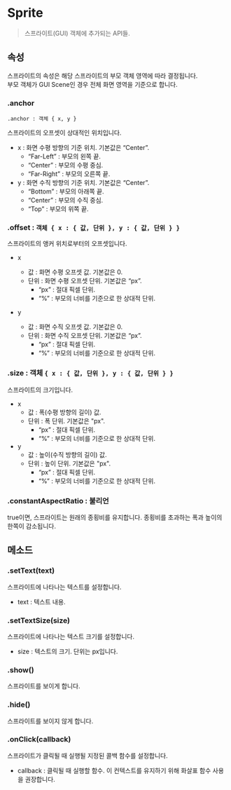 # Sprite

> 스프라이트(GUI) 객체에 추가되는 API들.

## 속성

스프라이트의 속성은 해당 스프라이트의 부모 객체 영역에 따라 결정됩니다.  
부모 객체가 GUI Scene인 경우 전체 화면 영역을 기준으로 합니다.

### .anchor

`.anchor : 객체 { x, y }`

스프라이트의 오프셋이 상대적인 위치입니다.

- x : 화면 수평 방향의 기준 위치. 기본값은 “Center”.
  - “Far-Left” : 부모의 왼쪽 끝.
  - “Center” : 부모의 수평 중심.
  - “Far-Right” : 부모의 오른쪽 끝.
- y : 화면 수직 방향의 기준 위치. 기본값은 “Center”.
  - “Bottom” : 부모의 아래쪽 끝.
  - “Center” : 부모의 수직 중심.
  - “Top” : 부모의 위쪽 끝.

### .offset : `객체 { x : { 값, 단위 }, y : { 값, 단위 } }`

스프라이트의 앵커 위치로부터의 오프셋입니다.

- x

  - 값 : 화면 수평 오프셋 값. 기본값은 0.
  - 단위 : 화면 수평 오프셋 단위. 기본값은 “px”.
    - “px” : 절대 픽셀 단위.
    - “%” : 부모의 너비를 기준으로 한 상대적 단위.

- y
  - 값 : 화면 수직 오프셋 값. 기본값은 0.
  - 단위 : 화면 수직 오프셋 단위. 기본값은 “px”.
    - “px” : 절대 픽셀 단위.
    - “%” : 부모의 너비를 기준으로 한 상대적 단위.

### .size : 객체 `{ x : { 값, 단위 }, y : { 값, 단위 } }`

스프라이트의 크기입니다.

- x
  - 값 : 폭(수평 방향의 길이) 값.
  - 단위 : 폭 단위. 기본값은 "px".
    - “px” : 절대 픽셀 단위.
    - “%” : 부모의 너비를 기준으로 한 상대적 단위.
- y
  - 값 : 높이(수직 방향의 길이) 값.
  - 단위 : 높이 단위. 기본값은 "px".
    - “px” : 절대 픽셀 단위.
    - “%” : 부모의 너비를 기준으로 한 상대적 단위.

### .constantAspectRatio : 불리언

true이면, 스프라이트는 원래의 종횡비를 유지합니다. 종횡비를 초과하는 폭과 높이의 한쪽이 감소됩니다.

## 메소드

### .setText(text)

스프라이트에 나타나는 텍스트를 설정합니다.

- text : 텍스트 내용.

### .setTextSize(size)

스프라이트에 나타나는 텍스트 크기를 설정합니다.

- size : 텍스트의 크기. 단위는 px입니다.

### .show()

스프라이트를 보이게 합니다.

### .hide()

스프라이트를 보이지 않게 합니다.

### .onClick(callback)

스프라이트가 클릭될 때 실행될 지정된 콜백 함수를 설정합니다.

- callback : 클릭될 때 실행할 함수. 이 컨텍스트를 유지하기 위해 화살표 함수 사용을 권장합니다.
